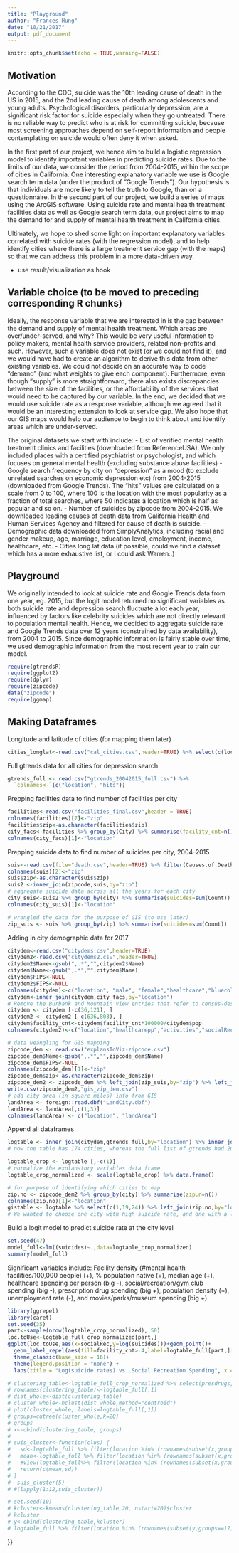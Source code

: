 ```yaml
---
title: "Playground"
author: "Frances Hung"
date: "10/21/2017"
output: pdf_document
---
```


```r
knitr::opts_chunk$set(echo = TRUE,warning=FALSE)
```
## Motivation

 According to the CDC, suicide was the 10th leading cause of death in the US in 2015, and the 2nd leading cause of death among adolescents and young adults. Psychological disorders, particularly depression, are a significant risk factor for suicide especially when they go untreated. There is no reliable way to predict who is at risk for committing suicide, because most screening approaches depend on self-report information and people contemplating on suicide would often deny it when asked. 
 
 In the first part of our project, we hence aim to build a logistic regression model to identify important variables in predicting suicide rates. Due to the limits of our data, we consider the period from 2004-2015, within the scope of cities in California. One interesting explanatory variable we use is Google search term data (under the product of "Google Trends"). Our hypothesis is that individuals are more likely to tell the truth to Google, than on a questionnaire. In the second part of our project, we build a series of maps using the ArcGIS software. Using suicide rate and mental health treatment facilities data as well as Google search term data, our project aims to map the demand for and supply of mental health treatment in California cities.
 
 Ultimately, we hope to shed some light on important explanatory variables correlated with suicide rates (with the regression model), and to help identify cities where there is a large treatment service gap (with the maps) so that we can address this problem in a more data-driven way. 

- use result/visualization as hook

## Variable choice (to be moved to preceding corresponding R chunks)

 Ideally, the response variable that we are interested in is the gap between the demand and supply of mental health treatment. Which areas are over/under-served, and why? This would be very useful information to policy makers, mental health service providers, related non-profits and such. However, such a variable does not exist (or we could not find it), and we would have had to create an algorithm to derive this data from other existing variables. We could not decide on an accurate way to code "demand" (and what weights to give each component). Furthermore, even though "supply" is more straightforward, there also exists discrepancies between the size of the facilities, or the affordability of the services that would need to be captured by our variable. In the end, we decided that we would use suicide rate as a response variable, although we agreed that it would be an interesting extension to look at service gap. We also hope that our GIS maps would help our audience to begin to think about and identify areas which are under-served.
 
 The original datasets we start with include: 
 - List of verified mental health treatment clinics and facilities (downloaded from ReferenceUSA). We only included places with a certified psychiatrist or psychologist, and which focuses on general mental health (excluding substance abuse facilities)
 - Google search frequency by city on "depression" as a mood (to exclude unrelated searches on economic depression etc) from 2004-2015 (downloaded from Google Trends). The "hits" values are calculated on a scale from 0 to 100, where 100 is the location with the most popularity as a fraction of total searches, where 50 indicates a location which is half as popular and so on. 
 - Number of suicides by zipcode from 2004-2015. We downloaded leading causes of death data from California Health and Human Services Agency and filtered for cause of death is suicide.
 - Demographic data downloaded from SimplyAnalytics, including racial and gender makeup, age, marriage, education level, employment, income, healthcare, etc.
 - Cities long lat data (if possible, could we find a dataset which has a more exhaustive list, or I could ask Warren..)

## Playground

We originally intended to look at suicide rate and Google Trends data from one year, eg. 2015, but the logit model returned no significant variables as both suicide rate and depression search fluctuate a lot each year, influenced by factors like celebrity suicides which are not directly relevant to population mental health. Hence, we decided to aggregate suicide rate and Google Trends data over 12 years (constrained by data availability), from 2004 to 2015. Since demographic information is fairly stable over time, we used demographic information from the most recent year to train our model. 

```r
require(gtrendsR)
require(ggplot2)
require(dplyr)
require(zipcode)
data("zipcode")
require(ggmap)
```

## Making Dataframes

Longitude and latitude of cities (for mapping them later)
```r
cities_longlat<-read.csv("cal_cities.csv",header=TRUE) %>% select(c(location,Latitude,Longitude))
```

Full gtrends data for all cities for depression search
```r
gtrends_full <- read.csv("gtrends_20042015_full.csv") %>%
  `colnames<-`(c("location", "hits"))
```


Prepping facilities data to find number of facilities per city
```r
facilities<-read.csv("facilities_final.csv",header = TRUE)
colnames(facilities)[7]<-"zip"
facilities$zip<-as.character(facilities$zip)
city_facs<-facilities %>% group_by(City) %>% summarise(facility_cnt=n())
colnames(city_facs)[1]<-"location"
```

Prepping suicide data to find number of suicides per city, 2004-2015
```r
suis<-read.csv(file="death.csv",header=TRUE) %>% filter(Causes.of.Death=="SUI") %>% filter(Year >= 2004)
colnames(suis)[2]<-"zip"
suis$zip<-as.character(suis$zip)
suis2 <-inner_join(zipcode,suis,by="zip") 
# aggregate suicide data across all the years for each city
city_suis<-suis2 %>% group_by(city) %>% summarise(suicides=sum(Count))
colnames(city_suis)[1]<-"location"

# wrangled the data for the purpose of GIS (to use later)
zip_suis <- suis %>% group_by(zip) %>% summarise(suicides=sum(Count)) 

```

Adding in city demographic data for 2017
```r
citydem<-read.csv("citydems.csv",header=TRUE)
citydem2<-read.csv("citydems2.csv",header=TRUE)
citydem2$Name<-gsub(",.*","",citydem2$Name)
citydem$Name<-gsub(",.*","",citydem$Name)
citydem$FIPS<-NULL
citydem2$FIPS<-NULL
colnames(citydem)<-c("location", "male", "female","healthcare","bluecollar","whitecollar","nonfamily","medAge","AmInd", "whiteNonHisp","hisp","white","black","asian","medIncome","lessHS","HS","Bachelors","pop","unmarriedMpop","unemployed")
citydem<-inner_join(citydem,city_facs,by="location")
# Remove the Burbank and Mountain View entries that refer to census-designated areas (duplicate names with the actual cities will create problems later if not removed)
citydem <- citydem [-c(36,121), ]
citydem2 <- citydem2 [-c(636,803), ]
citydem$facility_cnt<-citydem$facility_cnt*100000/citydem$pop
colnames(citydem2)<-c("location","healthcarepp","activities","socialRec","entertainment","pov","presdrugs","healthcarebiz")

# data weangling for GIS mapping 
zipcode_dem <- read.csv("explansToViz-zipcode.csv")
zipcode_dem$Name<-gsub(",.*","",zipcode_dem$Name)
zipcode_dem$FIPS<-NULL
colnames(zipcode_dem)[1]<-"zip"
zipcode_dem$zip<-as.character(zipcode_dem$zip)
zipcode_dem2 <- zipcode_dem %>% left_join(zip_suis,by="zip") %>% left_join(zipcode,by="zip") %>% filter(state=="CA")
write.csv(zipcode_dem2,"gis_zip_dem.csv")
# add city area (in square miles) info from GIS
landArea <- foreign::read.dbf("LandCity.dbf")
landArea <- landArea[,c(1,3)]
colnames(landArea) <- c("location", "landArea")
```

Append all dataframes 
```r

logtable <- inner_join(citydem,gtrends_full,by="location") %>% inner_join(city_suis,by="location") %>% inner_join(citydem2,by="location") %>% inner_join(landArea, by="location") %>% mutate(suicides=suicides*100000/pop,healthcarepp=healthcarepp/pop,activities=activities/pop,socialRec=socialRec/pop,entertainment=entertainment/pop,presdrugs=presdrugs/pop,healthcarebiz=healthcarebiz*1000/pop, pop_dens=landArea/pop)
# now the table has 174 cities, whereas the full list of gtrends had 200. Not a big loss

logtable_crop <- logtable [,-c(1)]
# normalize the explanatory variables data frame
logtable_crop_normalized <- scale(logtable_crop) %>% data.frame()

# for purpose of identifying which cities to map 
zip.no <- zipcode_dem2 %>% group_by(city) %>% summarise(zip.n=n())
colnames(zip.no)[1]<-"location"
gistable <- logtable %>% select(c(1,19,24)) %>% left_join(zip.no,by="location")
# We wanted to choose one city with high suicide rate, and one with a low suicide rate. The two cities should have a similar population, and should have a min of 4 zipcodes (so that plotting variables at the zipcode level will be more useful). We eventually decided on Inglewood and Santa Barbara.  

```

Build a logit model to predict suicide rate at the city level
```r

set.seed(47)
model_full<-lm((suicides)~.,data=logtable_crop_normalized)
summary(model_full)

```

Significant variables include:
Facility density (#mental health facilities/100,000 people) (+), % population native (+), median age (+), healthcare spending per person (big -), social/recreation/gym club spending (big -), prescription drug spending (big +), population density (+), unemployment rate (-), and movies/parks/museum spending (big +). 


```r
library(ggrepel)
library(caret)
set.seed(35)
part<-sample(nrow(logtable_crop_normalized), 50)
loc.toUse<-logtable_full_crop_normalized[part,]
ggplot(loc.toUse,aes(x=socialRec,y=log(suicides)))+geom_point()+
  geom_label_repel(aes(fill=facility_cnt>.4,label=logtable_full[part,][["location"]]),fontface = 'bold',     color = 'black', box.padding = 0.5, point.padding = 1, segment.color = 'grey50')+
  theme_classic(base_size = 16)+
  theme(legend.position = "none") +
  labs(title = "Log(suicide rates) vs. Social Recreation Spending", x = "Log(suicide rates)", y = "social recreation spending per person")
```

```r
# clustering_table<-logtable_full_crop_normalized %>% select(presdrugs,socialRec,healthcarepp,facility_cnt,asian,AmInd)
# rownames(clustering_table)<-logtable_full[,1]
# dist_whole<-dist(clustering_table)
# cluster_whole<-hclust(dist_whole,method="centroid")
# plot(cluster_whole, labels=logtable_full[,1])
# groups=cutree(cluster_whole,k=20)
# groups
# x<-cbind(clustering_table, groups)
# 
# suis_cluster<-function(clus) {
#   sd<-logtable_full %>% filter(location %in% (rownames(subset(x,groups==clus)))) %>% .[["suicides"]] %>% log() %>% sd()
#   mean<-logtable_full %>% filter(location %in% (rownames(subset(x,groups==clus)))) %>% .[["suicides"]] %>% log() %>% mean()
#   #View(logtable_full%>% filter(location %in% (rownames(subset(x,groups==clus)))))
#   return(c(mean,sd))
# }
#  suis_cluster(5)
# #(lapply(1:12,suis_cluster))

```

```r
# set.seed(10)
# kcluster<-kmeans(clustering_table,20, nstart=20)$cluster
# kcluster
# y<-cbind(clustering_table,kcluster)
# logtable_full %>% filter(location %in% (rownames(subset(y,groups==17))))
```



}}
